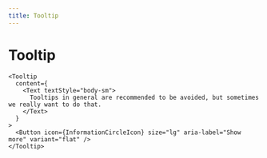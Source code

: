 ```yaml
---
title: Tooltip
---
```


# Tooltip

```tsx preview
<Tooltip
  content={
    <Text textStyle="body-sm">
      Tooltips in general are recommended to be avoided, but sometimes we really want to do that.
    </Text>
  }
>
  <Button icon={InformationCircleIcon} size="lg" aria-label="Show more" variant="flat" />
</Tooltip>
```

